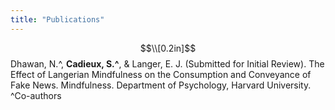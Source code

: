 ```yaml
---
title: "Publications"
---
```

<style type="text/css">

.main-container {
  max-width: 800px;
}

</style>

$$\\[0.2in]$$
Dhawan, N.^, **Cadieux, S.^**, & Langer, E. J. (Submitted for Initial Review). The Effect of Langerian Mindfulness 	on the Consumption and Conveyance of Fake News. Mindfulness. Department of Psychology, Harvard 	University.  
^Co-authors
